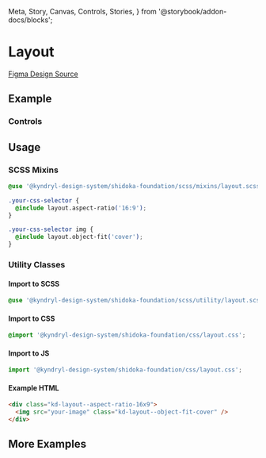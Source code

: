   Meta,
  Story,
  Canvas,
  Controls,
  Stories,
} from '@storybook/addon-docs/blocks';

<Meta of={LayoutStories} />

# Layout

[Figma Design Source](https://www.figma.com/file/5TqtPa7KWfhJbQv6ELnbqf/Foundation?node-id=71%3A17666&mode=dev)

## Example

<Canvas>
  <Story of={LayoutStories.AspectRatio} />
</Canvas>

### Controls

<Controls of={LayoutStories.AspectRatio} />

## Usage

### SCSS Mixins

```css
@use '@kyndryl-design-system/shidoka-foundation/scss/mixins/layout.scss';

.your-css-selector {
  @include layout.aspect-ratio('16:9');
}

.your-css-selector img {
  @include layout.object-fit('cover');
}
```

### Utility Classes

#### Import to SCSS

```css
@use '@kyndryl-design-system/shidoka-foundation/scss/utility/layout.scss';
```

#### Import to CSS

```css
@import '@kyndryl-design-system/shidoka-foundation/css/layout.css';
```

#### Import to JS

```js
import '@kyndryl-design-system/shidoka-foundation/css/layout.css';
```

#### Example HTML

```html
<div class="kd-layout--aspect-ratio-16x9">
  <img src="your-image" class="kd-layout--object-fit-cover" />
</div>
```

## More Examples

<Stories />
